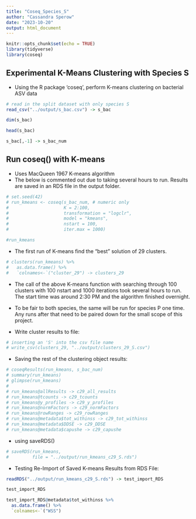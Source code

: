 ```yaml
---
title: "Coseq_Species_S"
author: "Cassandra Sperow"
date: "2023-10-20"
output: html_document
---
```


```r
knitr::opts_chunk$set(echo = TRUE)
library(tidyverse)
library(coseq)
```

## Experimental K-Means Clustering with Species S
- Using the R package 'coseq', perform K-means clustering on bacterial ASV data
```r
# read in the split dataset with only species S
read_csv("../output/s_bac.csv") -> s_bac
```


```r
dim(s_bac)
```


```r
head(s_bac)

s_bac[,-1] -> s_bac_num
```

## Run coseq() with K-means
- Uses MacQueen 1967 K-means algorithm 
- The below is commented out due to taking several hours to run. Results are saved in an RDS file in the output folder. 
```r
# set.seed(42)
# run_kmeans <- coseq(s_bac_num, # numeric only
#                     K = 2:100, 
#                     transformation = "logclr",
#                     model = "kmeans", 
#                     nstart = 100, 
#                     iter.max = 1000)
```


```r
#run_kmeans
```

- The first run of K-means find the "best" solution of 29 clusters.

```r
# clusters(run_kmeans) %>% 
#   as.data.frame() %>% 
#   `colnames<-`("cluster_29") -> clusters_29

```

- The call of the above K-means function with searching through 100 clusters with 100 nstart and 1000 iterations took several hours to run. The start time was around 2:30 PM and the algorithm finished overnight. 

- To be fair to both species, the same will be run for species P one time. Any runs after that need to be paired down for the small scope of this project. 

- Write cluster results to file:
```r
# inserting an 'S' into the csv file name
# write_csv(clusters_29, "../output/clusters_29_S.csv")
```

- Saving the rest of the clustering object results: 
```r
# coseqResults(run_kmeans, s_bac_num)
# summary(run_kmeans)
# glimpse(run_kmeans)
# 
# run_kmeans@allResults -> c29_all_results
# run_kmeans@tcounts -> c29_tcounts
# run_kmeans@y_profiles -> c29_y_profiles
# run_kmeans@normFactors -> c29_normFactors
# run_kmeans@rowRanges -> c29_rowRanges
# run_kmeans@metadata$tot_withinss -> c29_tot_withinss
# run_kmeans@metadata$DDSE -> c29_DDSE
# run_kmeans@metadata$capushe -> c29_capushe
```



- using saveRDS()
```r
# saveRDS(run_kmeans, 
#         file = "../output/run_kmeans_c29_S.rds")
```

- Testing Re-Import of Saved K-means Results from RDS File: 
```r
readRDS("../output/run_kmeans_c29_S.rds") -> test_import_RDS
```

```r
test_import_RDS
```

```r
test_import_RDS@metadata$tot_withinss %>% 
  as.data.frame() %>% 
  `colnames<-`("WSS")
```

